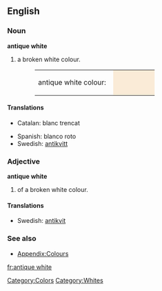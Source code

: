 ==English==

===Noun===
'''antique white'''

# {{color}} a broken white colour.
#:<table><tr><td>antique white colour: &nbsp;</td><td bgcolor="#FAEBD7" width="80">&nbsp; </td></tr></table>

====Translations====
{{trans-top|colour}}
*Catalan: blanc trencat
{{trans-mid}}
*Spanish: blanco roto
*Swedish: [[antikvitt]]
{{trans-bottom}}

===Adjective===
'''antique white'''

# {{color}} of a broken white colour.

====Translations====
{{trans-top|colour}}
*Swedish: [[antikvit]]
{{trans-mid}}
{{trans-bottom}}

===See also===
*[[Wiktionary_Appendix:Colours|Appendix:Colours]]

[[Category:Colors]]
[[Category:Whites]]

[[fr:antique white]]